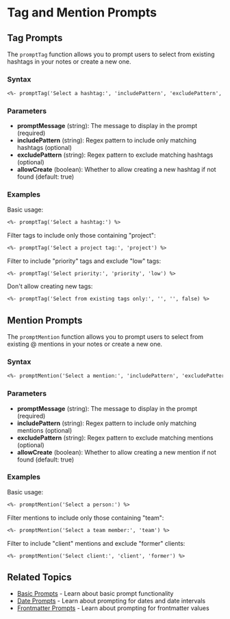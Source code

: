 
# Tag and Mention Prompts

## Tag Prompts

The `promptTag` function allows you to prompt users to select from existing hashtags in your notes or create a new one.

### Syntax

```markdown
<%- promptTag('Select a hashtag:', 'includePattern', 'excludePattern', allowCreate) %>
```

### Parameters

- **promptMessage** (string): The message to display in the prompt (required)
- **includePattern** (string): Regex pattern to include only matching hashtags (optional)
- **excludePattern** (string): Regex pattern to exclude matching hashtags (optional)
- **allowCreate** (boolean): Whether to allow creating a new hashtag if not found (default: true)

### Examples

Basic usage:

```markdown
<%- promptTag('Select a hashtag:') %>
```

Filter tags to include only those containing "project":

```markdown
<%- promptTag('Select a project tag:', 'project') %>
```

Filter to include "priority" tags and exclude "low" tags:

```markdown
<%- promptTag('Select priority:', 'priority', 'low') %>
```

Don't allow creating new tags:

```markdown
<%- promptTag('Select from existing tags only:', '', '', false) %>
```

## Mention Prompts

The `promptMention` function allows you to prompt users to select from existing @ mentions in your notes or create a new one.

### Syntax

```markdown
<%- promptMention('Select a mention:', 'includePattern', 'excludePattern', allowCreate) %>
```

### Parameters

- **promptMessage** (string): The message to display in the prompt (required)
- **includePattern** (string): Regex pattern to include only matching mentions (optional)
- **excludePattern** (string): Regex pattern to exclude matching mentions (optional)
- **allowCreate** (boolean): Whether to allow creating a new mention if not found (default: true)

### Examples

Basic usage:

```markdown
<%- promptMention('Select a person:') %>
```

Filter mentions to include only those containing "team":

```markdown
<%- promptMention('Select a team member:', 'team') %>
```

Filter to include "client" mentions and exclude "former" clients:

```markdown
<%- promptMention('Select client:', 'client', 'former') %>
```

## Related Topics

- [Basic Prompts](/core-features/templating-prompts) - Learn about basic prompt functionality
- [Date Prompts](/core-features/templating-prompts/date-prompts) - Learn about prompting for dates and date intervals
- [Frontmatter Prompts](/core-features/templating-prompts/frontmatter-prompts) - Learn about prompting for frontmatter values 
